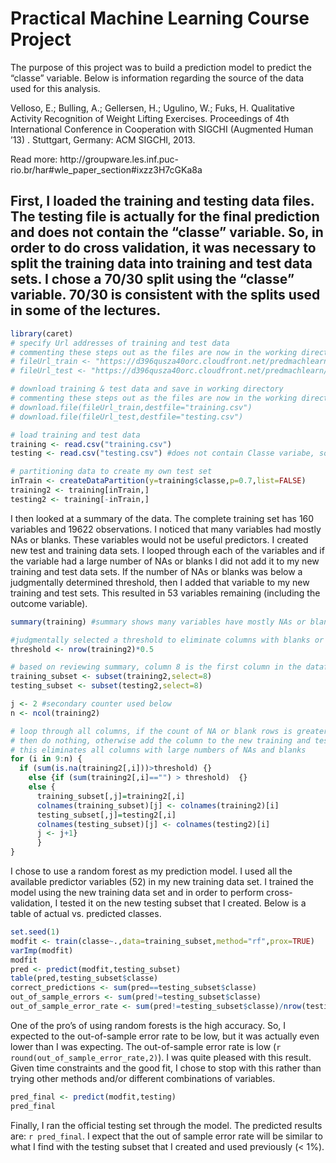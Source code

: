 # Practical Machine Learning Course Project

The purpose of this project was to build a prediction model to predict the "classe" variable.  Below is information regarding the source of the data used for this analysis.

Velloso, E.; Bulling, A.; Gellersen, H.; Ugulino, W.; Fuks, H. Qualitative Activity Recognition of Weight Lifting Exercises. Proceedings of 4th International Conference in Cooperation with SIGCHI (Augmented Human '13) . Stuttgart, Germany: ACM SIGCHI, 2013.

Read more: http://groupware.les.inf.puc-rio.br/har#wle_paper_section#ixzz3H7cGKa8a

First, I loaded the training and testing data files.  The testing file is actually for the final prediction and does not contain the "classe" variable.  So, in order to do cross validation, it was necessary to split the training data into training and test data sets.  I chose a 70/30 split using the "classe" variable.  70/30 is consistent with the splits used in some of the lectures.  
---
```r

library(caret)
# specify Url addresses of training and test data
# commenting these steps out as the files are now in the working directory
# fileUrl_train <- "https://d396qusza40orc.cloudfront.net/predmachlearn/pml-training.csv"
# fileUrl_test <- "https://d396qusza40orc.cloudfront.net/predmachlearn/pml-testing.csv"

# download training & test data and save in working directory
# commenting these steps out as the files are now in the working directory
# download.file(fileUrl_train,destfile="training.csv")
# download.file(fileUrl_test,destfile="testing.csv")

# load training and test data
training <- read.csv("training.csv")
testing <- read.csv("testing.csv") #does not contain Classe variabe, so I will create my own test set

# partitioning data to create my own test set
inTrain <- createDataPartition(y=training$classe,p=0.7,list=FALSE)
training2 <- training[inTrain,]
testing2 <- training[-inTrain,]
```
I then looked at a summary of the data.   The complete training set has 160 variables and 19622 observations.  I noticed that many variables had mostly NAs or blanks.  These variables would not be useful predictors.  I created new test and training data sets.  I looped through each of the variables and if the variable had a large number of NAs or blanks I did not add it to my new training and test data sets.  If the number of NAs or blanks was below a judgmentally determined threshold, then I added that variable to my new training and test sets.  This resulted in 53 variables remaining (including the outcome variable).  

```r
summary(training) #summary shows many variables have mostly NAs or blanks

#judgmentally selected a threshold to eliminate columns with blanks or NAs exceeding this amount
threshold <- nrow(training2)*0.5 

# based on reviewing summary, column 8 is the first column in the dataframe that I want to keep, hence # I will create a subset starting with this column only, then I will loop through columns 9 - 160 and # add columns to the subset that do not have large numbers of NAs or blanks.  I will do this for both # the training and testing data frames.
training_subset <- subset(training2,select=8)
testing_subset <- subset(testing2,select=8)

j <- 2 #secondary counter used below
n <- ncol(training2)

# loop through all columns, if the count of NA or blank rows is greater than the threshold,
# then do nothing, otherwise add the column to the new training and test subsets
# this eliminates all columns with large numbers of NAs and blanks
for (i in 9:n) {
  if (sum(is.na(training2[,i]))>threshold) {}
    else {if (sum(training2[,i]=="") > threshold)  {}
    else {
      training_subset[,j]=training2[,i]
      colnames(training_subset)[j] <- colnames(training2)[i]
      testing_subset[,j]=testing2[,i]
      colnames(testing_subset)[j] <- colnames(testing2)[i]
      j <- j+1}
      } 
}
```
I chose to use a random forest as my prediction model.  I used all the available predictor variables (52) in my new training data set. I trained the model using the new training data set and in order to perform cross-validation, I tested it on the new testing subset that I created.  Below is a table of actual vs. predicted classes.

```r
set.seed(1)
modfit <- train(classe~.,data=training_subset,method="rf",prox=TRUE) 
varImp(modfit)
modfit
pred <- predict(modfit,testing_subset)
table(pred,testing_subset$classe)
correct_predictions <- sum(pred==testing_subset$classe)
out_of_sample_errors <- sum(pred!=testing_subset$classe)
out_of_sample_error_rate <- sum(pred!=testing_subset$classe)/nrow(testing_subset)
```
One of the pro's of using random forests is the high accuracy.  So, I expected to the out-of-sample error rate to be low, but it was actually even lower than I was expecting.  The out-of-sample error rate is low (`r round(out_of_sample_error_rate,2)`). I was quite pleased with this result. Given time constraints and the good fit, I chose to stop with this rather than trying other methods and/or different combinations of variables.  

```r
pred_final <- predict(modfit,testing)
pred_final
```
Finally, I ran the official testing set through the model.  The predicted results are: `r pred_final`.  I expect that the out of sample error rate will be similar to what I find with the testing subset that I created and used previously (< 1%).  


